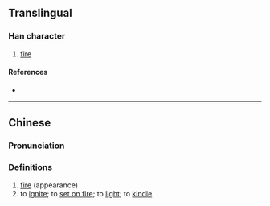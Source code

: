 {{also|𤇭}}
{{character info}}
==Translingual==

===Han character===
{{Han char|rn=86|rad=火|as=16|sn=20|four=|canj=FYBP|ids=⿰火龍}}

# [[fire]]

====References====
* {{Han ref|kx=0687.100|dkj=19584|dj=1099.040|hdz=32247.110|uh=7216|ud=29206}}

----

==Chinese==
{{zh-forms|s=𤇭}}

===Pronunciation===
{{zh-pron
|m=lóng
|c=lung4
|mc=
|oc=
|ma=
|cat=n,v
}}

===Definitions===
{{zh-hanzi}}

# [[fire]] (appearance)
# to [[ignite]]; to [[set on fire]]; to [[light]]; to [[kindle]]